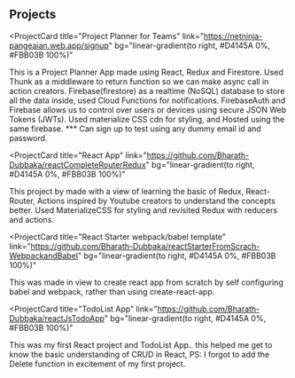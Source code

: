 ## Projects

<ProjectCard
  title="Project Planner for Teams"
  link="https://netninja-pangeaian.web.app/signup"
  bg="linear-gradient(to right, #D4145A 0%, #FBB03B 100%)"
>
  This is a Project Planner App made using React, Redux and Firestore. Used
  Thunk as a middleware to return function so we can make async call in action
  creators. Firebase(firestore) as a realtime (NoSQL) database to store all the
  data inside, used Cloud Functions for notifications. FirebaseAuth and Firebase
  allows us to control over users or devices using secure JSON Web Tokens
  (JWTs). Used materialize CSS cdn for styling, and Hosted using the same
  firebase. *** Can sign up to test using any dummy email id and password.
</ProjectCard>

<ProjectCard
  title="React App"
  link="https://github.com/Bharath-Dubbaka/reactCompleteRouterRedux"
  bg="linear-gradient(to right, #D4145A 0%, #FBB03B 100%)"
>
  This project by made with a view of learning the basic of Redux, React-Router,
  Actions inspired by Youtube creators to understand the concepts better. Used
  MaterializeCSS for styling and revisited Redux with reducers and actions.
</ProjectCard>

<ProjectCard
  title="React Starter webpack/babel template"
  link="https://github.com/Bharath-Dubbaka/reactStarterFromScrach-WebpackandBabel"
  bg="linear-gradient(to right, #D4145A 0%, #FBB03B 100%)"
>
  This was made in view to create react app from scratch by self configuring
  babel and webpack, rather than using create-react-app.
</ProjectCard>

<ProjectCard
  title="TodoList App"
  link="https://github.com/Bharath-Dubbaka/reactJsTodoApp"
  bg="linear-gradient(to right, #D4145A 0%, #FBB03B 100%)"
>
  This was my first React project and TodoList App.. this helped me get to know
  the basic understanding of CRUD in React, PS: I forgot to add the Delete
  function in excitement of my first project.
</ProjectCard>
